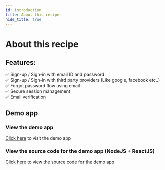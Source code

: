 ```yaml
---
id: introduction
title: About this recipe
hide_title: true
---
```


# About this recipe

## Features:

✅ Sign-up / Sign-in with email ID and password <br/>
✅ Sign-up / Sign-in with third party providers (Like google, facebook etc..) <br/>
✅ Forgot password flow using email <br/>
✅ Secure session management <br/>
✅ Email verification <br/>

## Demo app

### View the demo app

[Click here](https://thirdpartyemailpassword.demo.supertokens.com/) to visit the demo app

### View the source code for the demo app (NodeJS + ReactJS)

[Click here](https://github.com/supertokens/supertokens-auth-react/tree/master/examples/with-thirdpartyemailpassword) to view the source code for the demo app
